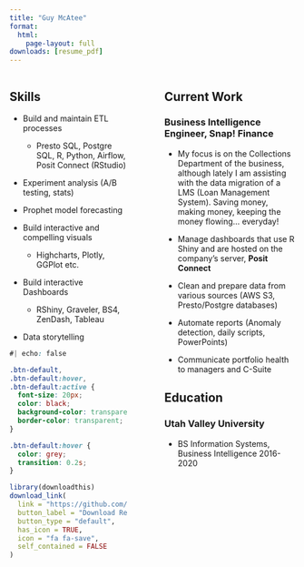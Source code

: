 ```yaml
---
title: "Guy McAtee"
format:
  html:
    page-layout: full
downloads: [resume_pdf]
---
```



::: columns
::: {.column width="45%"}
## Skills

<div class="skills_list">
-   Build and maintain ETL processes

    -   Presto SQL, Postgre SQL, R, Python, Airflow, Posit Connect (RStudio)

-   Experiment analysis (A/B testing, stats)

-   Prophet model forecasting

-   Build interactive and compelling visuals

    -   Highcharts, Plotly, GGPlot etc.

-   Build interactive Dashboards

    -   RShiny, Graveler, BS4, ZenDash, Tableau

-   Data storytelling
</div>

::: {.download_btn}
```css
#| echo: false

.btn-default,
.btn-default:hover,
.btn-default:active {
  font-size: 20px;
  color: black;
  background-color: transparent;
  border-color: transparent;
}

.btn-default:hover {
  color: grey;
  transition: 0.2s;
}
```

```r
library(downloadthis)
download_link(
  link = "https://github.com/gmcatee/portfolio/blob/main/GuyMcAtee_Resume1.pdf",
  button_label = "Download Resumé",
  button_type = "default",
  has_icon = TRUE,
  icon = "fa fa-save",
  self_contained = FALSE
)
```
:::

:::

::: {.column width="5%"}
<!-- empty for space -->
:::

::: {.column width="50%"}
## Current Work

### Business Intelligence Engineer, Snap! Finance

-   My focus is on the Collections Department of the business, although lately I am assisting with the data migration of a LMS (Loan Management System). Saving money, making money, keeping the money flowing... everyday!

-   Manage dashboards that use R Shiny and are hosted on the company's server, **Posit Connect**

-   Clean and prepare data from various sources (AWS S3, Presto/Postgre databases)

-   Automate reports (Anomaly detection, daily scripts, PowerPoints)

-   Communicate portfolio health to managers and C-Suite

## Education

### Utah Valley University

-   BS Information Systems, Business Intelligence 2016-2020
:::
:::
